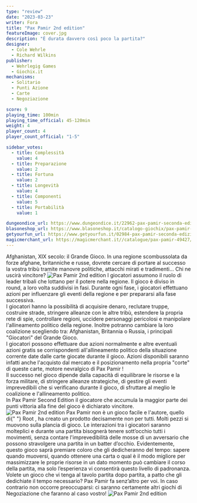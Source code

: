 ```yaml
---
type: "review"
date: "2023-03-23"
writer: Fora
title: "Pax Pamir 2nd edition"
featureImage: cover.jpg
description: "È durata davvero così poco la partita?"
designer:
  - Cole Wehrle
  - Richard Wilkins
publisher:
  - Wehrlegig Games
  - Giochix.it
mechanisms:
  - Solitario
  - Punti Azione
  - Carte
  - Negoziazione

score: 9
playing_time: 100min
playing_time_official: 45-120min
weight: 4
player_count: 4
player_count_official: "1-5"

sidebar_votes:
  - title: Complessità
    value: 4
  - title: Preparazione
    value: 2
  - title: Fortuna
    value: 2
  - title: Longevità
    value: 4
  - title: Componenti
    value: 5
  - title: Portabilità
    value: 1

dungeondice_url: https://www.dungeondice.it/22962-pax-pamir-seconda-edizione.html
blasoneshop_url: https://www.blasoneshop.it/catalogo-giochix/pax-pamir-362-3107
getyourfun_url: https://www.getyourfun.it/02984-pax-pamir-seconda-edizione-giochi-di-guerra.html
magicmerchant_url: https://magicmerchant.it//catalogue/pax-pamir-49427/
---
```


<Setting>
  Afghanistan, XIX secolo: il Grande Gioco. In una regione scombussolata da
  forze afghane, britanniche e russe, dovrete cercare di portare al successo la
  vostra tribù tramite manovre politiche, attacchi mirati e tradimenti… Chi ne
  uscirà vincitore?
</Setting>

<img src="./game1.jpg" alt="Pax Pamir 2nd edition" />

<Rules>
  I giocatori assumono il ruolo di leader tribali che lottano per il potere
  nella regione. Il gioco è diviso in round, a loro volta suddivisi in fasi.
  Durante ogni fase, i giocatori effettuano azioni per influenzare gli eventi
  della regione e per prepararsi alla fase successiva.
  <br />
  I giocatori hanno la possibilità di acquisire denaro, reclutare truppe,
  costruire strade, stringere alleanze con le altre tribù, estendere la propria
  rete di spie, controllare regioni, uccidere personaggi pericolosi e manipolare
  l'allineamento politico della regione. Inoltre potranno cambiare la loro
  coalizione scegliendo tra: Afghanistan, Britannia o Russia, i principali
  "Giocatori" del Grande Gioco.
  <br />
  I giocatori possono effettuare due azioni normalmente e altre eventuali azioni
  gratis se corrispondenti all'allineamento politico della situazione corrente
  date dalle carte giocate durante il gioco. Azioni disponibili saranno infatti
  anche l'acquisto dal mercato e il posizionamento nella propria "corte" di
  queste carte, motore nevralgico di Pax Pamir !
  <br />
  Il successo nel gioco dipende dalla capacità di equilibrare le risorse e la
  forza militare, di stringere alleanze strategiche, di gestire gli eventi
  imprevedibili che si verificano durante il gioco, di sfruttare al meglio le
  coalizione e l'allineamento politico.
  <br />
  In Pax Pamir Second Edition il giocatore che accumula la maggior parte dei
  punti vittoria alla fine del gioco è dichiarato vincitore.
</Rules>

<img src="./game2.jpg" alt="Pax Pamir 2nd edition" />

<Feedback>
  Pax Pamir non è un gioco facile e l'autore, quello di{" "}
  <Link to="/reviews/root"> Root </Link>, ha creato un prodotto decisamente non
  per tutti. Molti pezzi si muovono sulla plancia di gioco. Le interazioni tra i
  giocatori saranno molteplici e durante una partita bisognerà tenere
  sott’occhio tutti i movimenti, senza contare l'imprevedibilità delle mosse di
  un avversario che possono stravolgere una partita in un batter d’occhio.
  Evidentemente, questo gioco saprà premiare coloro che gli dedicheranno del
  tempo: sapere quando muoversi, quando ottenere una carta o qual è il modo
  migliore per massimizzare le proprie risorse in un dato momento può cambiare
  il corso della partita, ma solo l’esperienza vi consentirà questo livello di
  padronanza. Volete un gioco che vi tenga al tavolo partita dopo partita, a
  patto che gli dedichiate il tempo necessario? Pax Pamir fa senz’altro per voi.
  In caso contrario non occorre preoccuparsi: ci saranno certamente altri giochi
  di <Link to="/mechanisms/negoziazione"> Negoziazione </Link> che faranno al
  caso vostro!
</Feedback>

<img src="./game3.jpg" alt="Pax Pamir 2nd edition" />
